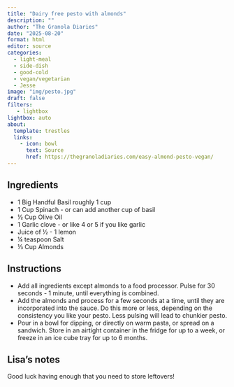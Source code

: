 ```yaml
---
title: "Dairy free pesto with almonds"
description: ""
author: "The Granola Diaries"
date: "2025-08-20"
format: html
editor: source
categories:
  - light-meal
  - side-dish
  - good-cold
  - vegan/vegetarian
  - Jesse
image: "img/pesto.jpg"
draft: false
filters:
   - lightbox
lightbox: auto
about:
  template: trestles
  links:
    - icon: bowl
      text: Source
      href: https://thegranoladiaries.com/easy-almond-pesto-vegan/
---
```


## Ingredients

- 1 Big Handful Basil roughly 1 cup
- 1 Cup Spinach - or can add another cup of basil
- ½ Cup Olive Oil
- 1 Garlic clove - or like 4 or 5 if you like garlic
- Juice of ½ - 1 lemon
- ¼ teaspoon Salt
- ⅓ Cup Almonds

## Instructions

- Add all ingredients except almonds to a food processor. Pulse for 30 seconds - 1 minute, until everything is combined.
- Add the almonds and process for a few seconds at a time, until they are incorporated into the sauce. Do this more or less, depending on the consistency you like your pesto. Less pulsing will lead to chunkier pesto.
- Pour in a bowl for dipping, or directly on warm pasta, or spread on a sandwich. Store in an airtight container in the fridge for up to a week, or freeze in an ice cube tray for up to 6 months.

## Lisa's notes

Good luck having enough that you need to store leftovers! 

